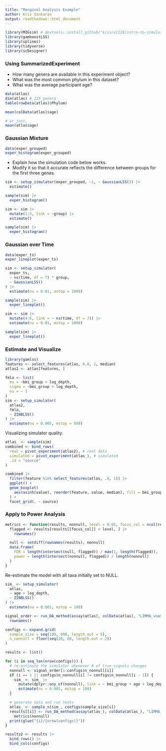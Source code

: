 ```yaml
---
title: "Marginal Analysis Example"
author: Kris Sankaran
output: readthedown::html_document
---
```


```r
library(MIGsim) # devtools::install_github("krisrs1128/intro-to-simulation/MIGsim")
library(gamboostLSS)
library(splines)
library(tidyverse)
library(scDesigner)
```

### Using SummarizedExperiment

* How many genera are available in this experiment object?
* What was the most common phylum in this dataset?
* What was the average participant age?

```r
data(atlas)
dim(atlas) # 125 genera
table(rowData(atlas)$Phylum)

mean(colData(atlas)$age)

# or just,
mean(atlas$age)
```

### Gaussian Mixture

```r
data(exper_grouped)
exper_histogram(exper_grouped)
```

* Explain how the simulation code below works. 
* Modify it so that it accurate reflects the difference between groups for the first three genes.

```r
sim <- setup_simulator(exper_grouped, ~1, ~ GaussianLSS()) |>
  estimate()

sample(sim) |>
  exper_histogram()
```

```r
sim <- sim |>
  mutate(1:3, link = ~group) |>
  estimate()

sample(sim) |>
  exper_histogram()
```

### Gaussian over Time

```r
data(exper_ts)
exper_lineplot(exper_ts)
```

```r
sim <- setup_simulator(
  exper_ts,
  ~ ns(time, df = 7) * group,
  ~ GaussianLSS()
) |>
  estimate(nu = 0.01, mstop = 1000)

sample(sim) |>
  exper_lineplot()
```

```r
sim <- sim |>
  mutate(4:6, link = ~ ns(time, df = 7)) |>
  estimate(nu = 0.01, mstop = 1000)

sample(sim) |>
  exper_lineplot()
```


### Estimate and Visualize

```r
library(gamlss)
features <- select_features(atlas, 0.8, 1, median)
atlas2 <- atlas[features, ]

fmla <- list(
  mu = ~bmi_group + log_depth,
  sigma = ~bmi_group + log_depth,
  nu = ~ 1
)
sim <- setup_simulator(
  atlas2,
  fmla,
  ~ ZINBLSS()
) |>
  estimate(nu = 0.005, mstop = 500)
```

Visualizing simulator quality.

```r
atlas_ <- sample(sim)
combined <- bind_rows(
  real = pivot_experiment(atlas2), # real data
  simulated = pivot_experiment(atlas_), # simulated
  .id = "source"
)

combined |>
  filter(feature %in% select_features(atlas, .9, 1)) |>
  ggplot() +
  geom_boxplot(
    aes(asinh(value), reorder(feature, value, median), fill = bmi_group)
  ) +
  facet_grid(. ~ source)
```

### Apply to Power Analysis

```r
metrics <- function(results, nonnull, level = 0.05, focus_col = ncol(results)) {
  flagged <- results[results[[focus_col]] < level, ] |>
    rownames()

  null <- setdiff(rownames(results), nonnull)
  data.frame(
    FDR = length(intersect(null, flagged)) / max(1, length(flagged)),
    power = length(intersect(nonnull, flagged)) / length(nonnull)
  )
}

```

Re-estimate the model with all taxa initially set to NULL.

```r
sim_ <- setup_simulator(
  atlas,
  ~ age + log_depth,
  ~ ZINBLSS()
) |>
  estimate(nu = 0.001, mstop = 100)
```

```r
signal_order <- run_DA_method(assay(atlas), colData(atlas), "LIMMA_voom") |>
  rownames()

configs <- expand.grid(
  sample_size = seq(100, 800, length.out = 5),
  n_nonnull = floor(seq(20, 60, length.out = 2))
)

results <- list()

for (i in seq_len(nrow(configs))) {
  # re-estimate the simulator whenever # of true signals changes
  nonnull <- signal_order[1:configs$n_nonnull[i]]
  if (i == 1 || configs$n_nonnull[i] != configs$n_nonnull[i - 1]) {
    sim_ <- sim_ |>
      mutate(dplyr::any_of(nonnull), link = ~ bmi_group + age + log_depth) |>
      estimate(nu = 0.001, mstop = 100)
  }

  # generate data and run tests
  atlas_ <- sample_n(sim_, configs$sample_size[i])
  results[[i]] <- run_DA_method(assay(atlas_), colData(atlas_), "LIMMA_voom") |>
    metrics(nonnull)
  print(glue("{i}/{nrow(configs)}"))
}
```

```r
results2 <- results |>
  bind_rows() |>
  bind_cols(configs)

```